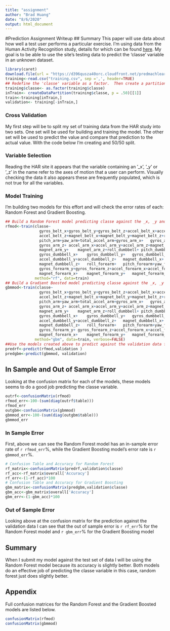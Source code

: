 ```yaml
---
title: "assignment"
author: "Brad Huang"
date: "8/6/2020"
output: html_document
---
```

#Prediction Assignment Writeup
## Summary
This paper will use data about how well a test user performs a particular exercise. I'm using data from the Human Activity Recognition study, details for which can be found [here](http://web.archive.org/web/20161224072740/http:/groupware.les.inf.puc-rio.br/har).  My goal is to be able to use the site's testing data to predict the 'classe' variable in an unknown dataset. 

``` r
library(caret)
download.file(url = "https://d396qusza40orc.cloudfront.net/predmachlearn/pml-training.csv", destfile="training.csv")
training<-read.csv("training.csv", sep =',', header=TRUE) 
## Redefine the 'classe' variable as a factor.  Then create a partition in the data for cross validation
training$classe<- as.factor(training$classe)
inTrain<- createDataPartition(training$classe, p = .50)[[1]]
train<-training[inTrain,]
validation<- training[-inTrain,]
```

### Cross Validation
My first step will be to split my set of training data from the HAR study into two sets.  One set will be used for building and training the model.  The other set will be used to predict the value and compare that prediction to the actual value. With the code below I'm creating and 50/50 split.

### Variable Selection
Reading the HAR site it appears that the variable containing an  '_x', '_y' or '_z' in the name refer to the axes of motion that a user can perform.  Visually checking the data it also appears these are frequently populated, which is not true for all the variables.

### Model Training  
I'm building two models for this effort and will check the error rates of each: Random Forest and Gradient Boosting.

```r
## Build a Random Forest model predicting classe against the _x, _y and _z variables.
rfmod<-train(classe~
               gyros_belt_x+gyros_belt_y+gyros_belt_z+accel_belt_x+accel_belt_y+
               accel_belt_z+magnet_belt_x+magnet_belt_y+magnet_belt_z+roll_arm+
               pitch_arm+yaw_arm+total_accel_arm+gyros_arm_x+	gyros_arm_y+	
               gyros_arm_z+	accel_arm_x+accel_arm_y+accel_arm_z+magnet_arm_x+	
               magnet_arm_y+	magnet_arm_z+roll_dumbbell+	pitch_dumbbell+	yaw_dumbbell+
               gyros_dumbbell_x+	gyros_dumbbell_y+	gyros_dumbbell_z+	accel_dumbbell_x+
               accel_dumbbell_y+accel_dumbbell_z+	magnet_dumbbell_x+	magnet_dumbbell_y+
               magnet_dumbbell_z+	roll_forearm+	pitch_forearm+yaw_forearm+gyros_forearm_x+
               gyros_forearm_y+gyros_forearm_z+accel_forearm_x+accel_forearm_y+accel_forearm_z+
               magnet_forearm_x+	magnet_forearm_y+	magnet_forearm_z,
             method="rf", data=train)
## Build a Gradient Boosted model predicting classe against the _x, _y and _z variables.
gbmmod<-train(classe~
               gyros_belt_x+gyros_belt_y+gyros_belt_z+accel_belt_x+accel_belt_y+
               accel_belt_z+magnet_belt_x+magnet_belt_y+magnet_belt_z+roll_arm+
               pitch_arm+yaw_arm+total_accel_arm+gyros_arm_x+	gyros_arm_y+	
               gyros_arm_z+	accel_arm_x+accel_arm_y+accel_arm_z+magnet_arm_x+	
               magnet_arm_y+	magnet_arm_z+roll_dumbbell+	pitch_dumbbell+	yaw_dumbbell+
               gyros_dumbbell_x+	gyros_dumbbell_y+	gyros_dumbbell_z+	accel_dumbbell_x+
               accel_dumbbell_y+accel_dumbbell_z+	magnet_dumbbell_x+	magnet_dumbbell_y+
               magnet_dumbbell_z+	roll_forearm+	pitch_forearm+yaw_forearm+gyros_forearm_x+
               gyros_forearm_y+	gyros_forearm_z+accel_forearm_x+accel_forearm_y+accel_forearm_z+
               magnet_forearm_x+	magnet_forearm_y+	magnet_forearm_z,
             method="gbm", data=train, verbose=FALSE)
##Use the models created above to predict against the validation data frame
predrf<-predict(rfmod,validation )
predgbm<-predict(gbmmod, validation)
```

## In Sample and Out of Sample Error  
Looking at the confusion matrix for each of the models, these models seems to do a good job predicting the classe variable.  
```r
outrf<-confusionMatrix(rfmod)
rfmod_err<-100-(sum(diag(outrf$table)))
rfmod_err
outgbm<-confusionMatrix(gbmmod)
gbmmod_err<-100-(sum(diag(outgbm$table)))
gbmmod_err
```
### In Sample Error
First, above we can see the Random Forest model has an in-sample error rate of `r rfmod_err`%, while the Gradient Boosting model's error rate is `r gbmmod_err`%. 


```r
# Confusion Table and Accuracy for Random Forest  
rf_matrix<-confusionMatrix(predrf,validation$classe)
rf_acc<-rf_matrix$overall['Accuracy']
rf_err<-(1-rf_acc)*100
# Confusion Table and Accuracy for Gradient Boosting
gbm_matrix<-confusionMatrix(predgbm,validation$classe)
gbm_acc<-gbm_matrix$overall['Accuracy']
gbm_err<-(1-gbm_acc)*100
```
### Out of Sample Error
Looking above at the confusion matrix for the prediction against the validation data I can see that the out of sample error is `r rf_err`% for the Random Forest model and `r gbm_err`% for the Gradient Boosting model



## Summary  
When I submit my model against the test set of data I will be using the Random Forest model because its accuracy is slightly better.  Both models do an effective job of predicting the classe variable in this case, random forest just does slightly better. 


## Appendix
Full confusion matrices for the Random Forest and the Gradient Boosted models are listed below.  
```r
confusionMatrix(rfmod)
confusionMatrix(gbmmod)
```